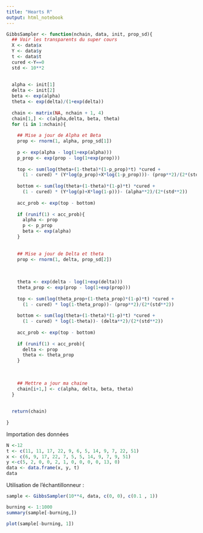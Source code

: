 ---
title: "Hearts R"
output: html_notebook
---


```{r}
GibbsSampler <- function(nchain, data, init, prop_sd){
  ## Voir les transparents du super cours
  X <- data$x
  Y <- data$y
  t <- data$t
  cured <-Y==0
  std <- 10**2
  
    
  alpha <- init[1]
  delta <- init[2]
  beta <- exp(alpha)
  theta <- exp(delta)/(1+exp(delta))
  
  chain <- matrix(NA, nchain + 1, 4)
  chain[1,] <- c(alpha,delta, beta, theta)
  for (i in 1:nchain){
    
    ## Mise a jour de Alpha et Beta
    prop <- rnorm(1, alpha, prop_sd[1])
    
    p <- exp(alpha - log(1+exp(alpha)))
    p_prop <- exp(prop - log(1+exp(prop)))
    
    top <- sum(log(theta+(1-theta)*(1-p_prop)*t) *cured +
      (1 - cured) * (Y*log(p_prop)+X*log(1-p_prop)))- (prop**2)/(2*(std**2))
    
    bottom <- sum(log(theta+(1-theta)*(1-p)*t) *cured + 
      (1 - cured) * (Y*log(p)+X*log(1-p)))- (alpha**2)/(2*(std**2))
    
    acc_prob <- exp(top - bottom)
    
    if (runif(1) < acc_prob){
      alpha <- prop
      p <- p_prop
      beta <- exp(alpha)
    }
    
  
    ## Mise a jour de Delta et theta 
    prop <- rnorm(1, delta, prop_sd[2])
    
    
    
    theta <- exp(delta - log(1+exp(delta)))
    theta_prop <- exp(prop - log(1+exp(prop)))
    
    top <- sum(log(theta_prop+(1-theta_prop)*(1-p)*t) *cured +
      (1 - cured) * log(1-theta_prop))- (prop**2)/(2*(std**2))
    
    bottom <- sum(log(theta+(1-theta)*(1-p)*t) *cured + 
      (1 - cured) * log(1-theta))- (delta**2)/(2*(std**2))
    
    acc_prob <- exp(top - bottom)
    
    if (runif(1) < acc_prob){
      delta <- prop
      theta <- theta_prop
    }
    
    
    
    ## Mettre a jour ma chaine
    chain[i+1,] <- c(alpha, delta, beta, theta)
  }
  
  
  return(chain)
  
}
```


Importation des données
```{r}
N <-12
t <- c(11, 11, 17, 22, 9, 6, 5, 14, 9, 7, 22, 51)
x <- c(6, 9, 17, 22, 7, 5, 5, 14, 9, 7, 9, 51)
y <-c(5, 2, 0, 0, 2, 1, 0, 0, 0, 0, 13, 0)
data <- data.frame(x, y, t)
data
```

Utilisation de l'échantillonneur :
```{r}
sample <- GibbsSampler(10**4, data, c(0, 0), c(0.1 , 1))

burning <- 1:1000
summary(sample[-burning,])
```

```{r}
plot(sample[-burning, 1])
```




